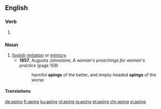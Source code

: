==English==

===Verb===
{{head|en|present participle}}

# {{present participle of|ape|lang=en|nocat=1}}

===Noun===
{{en-noun}}

# [[foolish]] [[imitation]] or [[mimicry]]
#* '''1857''', Augusta Johnstone, ''A woman's preachings for woman's practice'' (page 159)
#*: harmful '''apings''' of the better, and empty-headed '''apings''' of the worse

====Translations====
{{trans-see|apery}}

[[de:aping]]
[[fr:aping]]
[[ku:aping]]
[[nl:aping]]
[[ja:aping]]
[[pt:aping]]
[[chr:aping]]
[[vi:aping]]